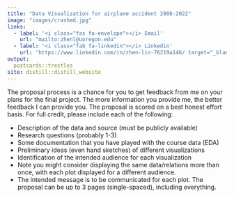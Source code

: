 ```yaml
---
title: "Data Visualization for airplane accident 2008-2022"
image: "images/crashed.jpg"
links:
  - label: '<i class="fas fa-envelope"></i> Email'
    url: "mailto:zhenl@uoregon.edu"
  - label: '<i class="fab fa-linkedin"></i> Linkedin'
    url: 'https://www.linkedin.com/in/zhen-lin-76219a146/ target="_blank"'
output:
  postcards::trestles
site: distill::distill_website
---
```

 
The proposal process is a chance for you to get feedback from me on your plans for the final project. The more information you provide me, the better feedback I can provide you. The proposal is scored on a best honest effort basis. For full credit, please include each of the following:

- Description of the data and source (must be publicly available)
- Research questions (probably 1-3)
- Some documentation that you have played with the course data (EDA)
- Preliminary ideas (even hand sketches) of different visualizations
- Identification of the intended audience for each visualization
- Note you might consider displaying the same data/relations more than once, with each plot displayed for a different audience.
- The intended message is to be communicated for each plot.
The proposal can be up to 3 pages (single-spaced), including everything.

